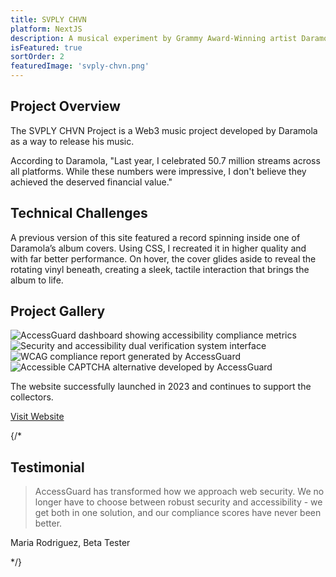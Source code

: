 ```yaml
---
title: SVPLY CHVN
platform: NextJS
description: A musical experiment by Grammy Award-Winning artist Daramola.
isFeatured: true
sortOrder: 2
featuredImage: 'svply-chvn.png'
---
```


## Project Overview

The SVPLY CHVN Project is a Web3 music project developed by Daramola as a way to release his music.

According to Daramola, "Last year, I celebrated 50.7 million streams across all platforms. While these numbers were impressive, I don't believe they achieved the deserved financial value."


## Technical Challenges

A previous version of this site featured a record spinning inside one of Daramola’s album covers. Using CSS, I recreated it in higher quality and with far better performance. On hover, the cover glides aside to reveal the rotating vinyl beneath, creating a sleek, tactile interaction that brings the album to life.
## Project Gallery

<div class="grid grid-cols-1 gap-4 md:grid-cols-2">
  <Image
    src="/projects/svply-chvn/project-image-1.png"
    alt="AccessGuard dashboard showing accessibility compliance metrics"
    width={1200}
    height={600}
    class="h-[250px] w-full rounded-lg object-cover border-1"
  />
  <Image
    src="/projects/svply-chvn/project-image-2.png"
    alt="Security and accessibility dual verification system interface"
    width={1200}
    height={600}
    class="h-[250px] w-full rounded-lg object-cover border-1"
  />
  <Image
    src="/projects/svply-chvn/project-image-3.png"
    alt="WCAG compliance report generated by AccessGuard"
    width={1200}
    height={600}
    class="h-[250px] w-full rounded-lg object-cover border-1"
  />
  <Image
    src="/projects/svply-chvn/project-image-4.png"
    alt="Accessible CAPTCHA alternative developed by AccessGuard"
    width={1200}
    height={600}
    class="h-[250px] w-full rounded-lg object-cover border-1"
  />
</div>

The website successfully launched in 2023 and continues to support the collectors.

<div class="mt-8">
  <a 
    href="https://svplychvn.com" 
    target="_blank" 
    rel="noopener noreferrer"
    class="inline-flex items-center gap-2 external-link"
  >
    Visit Website
    <Icon name="lucide:external-link" size="1.25rem" />
  </a>
</div>

{/* 

## Testimonial

<BlockQuote platform="Lisa Chen, Director of Digital Accessibility, Global Tech Solutions">
  AccessGuard has transformed how we approach web security. We no longer have to choose between robust security and
  accessibility - we get both in one solution, and our compliance scores have never been better.
</BlockQuote>
Maria Rodriguez, Beta Tester

*/}
